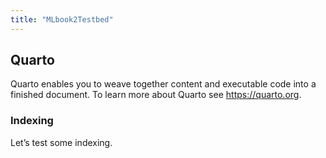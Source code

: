 ```yaml
---
title: "MLbook2Testbed"
---
```


## Quarto

Quarto enables you to weave together content and executable code into a finished document. To learn more about Quarto see <https://quarto.org>.

### Indexing

Let's test some indexing.
